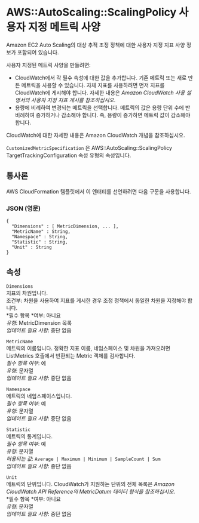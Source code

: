 # AWS::AutoScaling::ScalingPolicy 사용자 지정 메트릭 사양

Amazon EC2 Auto Scaling의 대상 추적 조정 정책에 대한 사용자 지정 지표 사양 정보가 포함되어 있습니다.

사용자 지정된 메트릭 사양을 만들려면:

- CloudWatch에서 각 필수 속성에 대한 값을 추가합니다. 기존 메트릭 또는 새로 만든 메트릭을 사용할 수 있습니다. 자체 지표를 사용하려면 먼저 지표를 CloudWatch에 게시해야 합니다. 자세한 내용은 _Amazon CloudWatch 사용 설명서의 사용자 지정 지표 게시를 참조하십시오_.
- 용량에 비례하여 변경되는 메트릭을 선택합니다. 메트릭의 값은 용량 단위 수에 반비례하여 증가하거나 감소해야 합니다. 즉, 용량이 증가하면 메트릭 값이 감소해야 합니다.

CloudWatch에 대한 자세한 내용은 Amazon CloudWatch 개념을 참조하십시오.

`CustomizedMetricSpecification` 은 AWS::AutoScaling::ScalingPolicy TargetTrackingConfiguration 속성 유형의 속성입니다.

## 통사론

AWS CloudFormation 템플릿에서 이 엔터티를 선언하려면 다음 구문을 사용합니다.

### JSON (영문)

```
{
  "Dimensions" : [ MetricDimension, ... ],
  "MetricName" : String,
  "Namespace" : String,
  "Statistic" : String,
  "Unit" : String
}
```

## 속성

`Dimensions`  
지표의 차원입니다.  
조건부: 차원을 사용하여 지표를 게시한 경우 조정 정책에서 동일한 차원을 지정해야 합니다.  
*필수 항목 *여부: 아니요  
_유형_: MetricDimension 목록  
_업데이트 필요 사항_: 중단 없음

`MetricName`  
메트릭의 이름입니다. 정확한 지표 이름, 네임스페이스 및 차원을 가져오려면 ListMetrics 호출에서 반환되는 Metric 객체를 검사합니다.  
_필수 항목 여부_: 예  
_유형_: 문자열  
_업데이트 필요 사항_: 중단 없음

`Namespace`  
메트릭의 네임스페이스입니다.  
_필수 항목 여부_: 예  
_유형_: 문자열  
_업데이트 필요 사항_: 중단 없음

`Statistic`  
메트릭의 통계입니다.  
_필수 항목 여부_: 예  
_유형_: 문자열  
_허용되는 값_: `Average | Maximum | Minimum | SampleCount | Sum`  
_업데이트 필요 사항_: 중단 없음

`Unit`  
메트릭의 단위입니다. CloudWatch가 지원하는 단위의 전체 목록은 _Amazon CloudWatch API Reference의 MetricDatum 데이터 형식을 참조하십시오_.  
*필수 항목 *여부: 아니요  
_유형_: 문자열  
_업데이트 필요 사항_: 중단 없음
